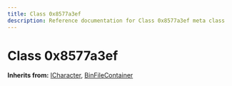 ```yaml
---
title: Class 0x8577a3ef
description: Reference documentation for Class 0x8577a3ef meta class
---
```



# Class 0x8577a3ef

**Inherits from:** [ICharacter](/classes/icharacter), [BinFileContainer](/classes/binfilecontainer)

<ClassDetails file="/db/classes/0x8577a3ef.4b51dce1b8e7.json" />
